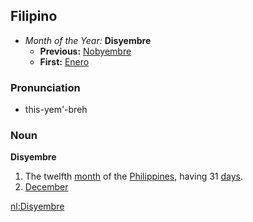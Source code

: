 ==Filipino==
*''Month of the Year:'' '''Disyembre'''
**'''Previous:''' [[Nobyembre]]
**'''First:''' [[Enero]]

===Pronunciation===
*this-yem'-breh

===Noun===
'''Disyembre'''
#The twelfth [[month]] of the [[Philippines]], having 31 [[day]]s.
#[[December]]

[[nl:Disyembre]]